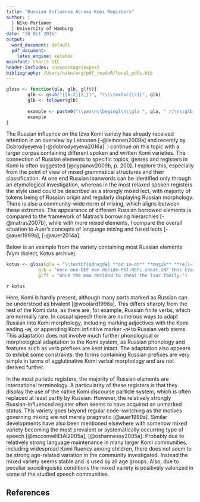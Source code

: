 ```yaml
---
title: "Russian Influence Across Komi Registers"
author: |
  | Niko Partanen
  | University of Hamburg
date: "20 Oct 2016"
output:
  word_document: default
  pdf_document:
    latex_engine: xelatex
mainfont: Charis SIL
header-includes: \usepackage{expex}
bibliography: /Users/niko/org/pdf_readeR/local_pdfs.bib
---
```


```r
gloss <- function(gla, glb, glft){
        glb <- gsub("([A-Z]{2,})", "\\\\textsc{\\1}", glb)
        glb <- tolower(glb)
        
        example <- paste0("\\pex\n\\begingl\n\\gla ", gla, " //\n\\glb ", glb, " //\n\\glft ", glft, " //\n\\endgl\n\\xe")
        example
}

```


The Russian influence on the Iźva Komi variety has already received attention <!--, for example in a thorough --> in an overview by Leinonen [-@leinonen2009a] and recently by Dobrodyeyeva [-@dobrodyeyeva2016a]. I continue on this topic with a larger corpus containing different spoken and written Komi varieties. <!--, ranging from scientific papers to informal conversations.--><!-- The study has been inspired by a comment from Komi researcher Jölgiń Tsypanov, who has stated that [@cypanov2009b, p. 200] (Russian marked with bold, as in below):

```r
ts <- gloss(gla = "torj-ən ɲin tajə tɨdal-ə oz bɨdlunɕa ɕorɲitantor jɨlɨɕ varovit-ig, **poʎicika**, uʤ, **ekonomika**, **sport** **cema**-jas vɨlə daɕtɨ-təm ɕorɲi-ɨn.", 
            glb = "thing-INSTR already this show-3SG NEG.3SG every.day speaking.thing about babble-GER politics work economics sport theme-PL on prepare-CAR speech-INSTR", 
            glft = "This (Russian lexicon) comes up especially while speaking unprepared about non-ordinary topics, themes like politics, work, economy or sport.")
```

`r ts`

This is intuitively plausible and often presented as a fact,-->The connection of Russian elements to specific topics, genres and registers in Komi is often suggested [@cypanov2009b, p. 200]. I explore this, <!--how the differences in topic, genre and register contribute to the use of Russian elements,--> especially from the point of view of mixed grammatical structures and their classification. <!-- Due to centuries-old language contact, it is not possible to use Komi devoid of any Russian elements. --><!-- In more puristic registers, their analysis is close to--> At one end Russian loanwords can be identified only through an etymological investigation, whereas in the most relaxed spoken registers the style used could be described as a strongly mixed lect, with majority of tokens being of Russian origin and regularly displaying Russian morphology. There is also a community-wide norm of mixing, which aligns between these extremes. The appearance of different Russian borrowed elements is compared to the framework of Matras's borrowing hierarchies [-@matras2007b], while with more mixed elements, I <!--employ Muysken's categories [-@muysken2000a] and --> compare the overall situation to Auer's concepts of language mixing and fused lects [-@auer1999a], [-@auer2014a].<!-- Analysing different text types also gives insight to the question how the choice of data impacts to the results.-->

<!-- Different texts clearly align across the whole spectrum between more and less Russian-containing, but the impact of themes, genres and registers seems to be connected with other factors as well. For example, --> <!-- What governs the differences in registers is not obvious, as one might intuitively assume that genres such as traditional stories would be relatively Komi; however, there are examples such as the following with--> Below is an example from the variety containing most Russian elements (Vym dialect, Kotus archive):

```r
kotus <- gloss(gla = "\\textbf{odnaʒdɨ} **odʲin-ot** **muʒik** **reʃi-l-sʲa** **obmanutʲ** tajə **tsarsk**əj **ɕemja**-tə.", 
            glb = "once one-DEF man decide-PST-REFL cheat.INF this Czar-ADJ family-ACC", 
            glft = "Once the man decided to cheat the Tsar family.")
```

`r kotus`

Here, Komi is hardly present, although many parts marked as Russian can be understood as bivalent [@woolard1998a]. <!--Few available very strongly Russian mixed texts-->This differs sharply from the rest of the Komi data, as there are, for example, Russian finite verbs, which are normally rare. In casual speech there are numerous ways to adapt Russian into Komi morphology, including marking adjectives with the Komi ending *-əj*, or appending Komi infinitive marker *-nɨ* to Russian verb stems. This adaptation does not involve much further phonological or morphological adaptation to the Komi system, as Russian phonology and features such as verb prefixes are kept intact. The adaptation also appears to exhibit some constraints: the forms containing Russian prefixes are very simple in terms of agglutinative Komi verbal morphology and are not derived further. <!--beyond shallow adaptation of the stem. , which reminds the treatment of verbs in Gurindji code-switching documented from the 70s [@mcconvellEtAl2005a, 20].--> <!-- Could the impacting factor be something more opaque or situational, for example, that this is probably originally a Russian story? Investigating the topic from perspectives such as this is not impossible, but the available datasets have their own limitations, as ideally there would be data from the same speaker in different contexts and the speakers' backgrounds would be well known. -->

In the most puristic registers, the majority of Russian elements are international terminology. <!--, which, although acquired through Russian, is also part of the wider category of international words. In theory, many terms in this category would also have native neologisms, but as they are not widely known, their use easily endangers comprehensibility. --> A particularity of these registers is that they display the use of the native Komi discourse particle system, which is often replaced at least partly by Russian. However, the relatively strongly Russian-influenced register often seems to have acquired an unmarked status. This variety goes beyond regular code-switching as the motives governing mixing are not merely pragmatic [@auer1999a]. Similar developments have also been mentioned elsewhere with somehow mixed variety becoming the most prevalent or systematically occurring type of speech [@mcconvellEtAl2005a], [@oshannessy2005a]. Probably due to relatively strong language maintenance in many larger Komi communities, including widespread Komi fluency among children, there does not seem to be strong age-related variation in the community investigated. Instead the mixed variety seems stable and is used by all age groups. Also, due to peculiar sociolinguistic conditions the mixed variety is positively valorized in some of the studied speech communities. <!-- it seems likely that many speakers are not familiar with more standard Komi registers, or are for ideological reasons reluctant to use it.  Moreover, strongly Russian-avoiding variant seems to be employed in very exceptional circumstances, which may not be relevant for the majority of speakers and their daily language use.--> <!-- Classifying the occurrences of different mixed and borrowed elements also opens up opportunities to compare different minority languages which have been in contact with Russian. There is a good basis for comparative work with, for example, Kildin Saami, loan elements of which have already been well described [@riesler2007a]. -->

## References
